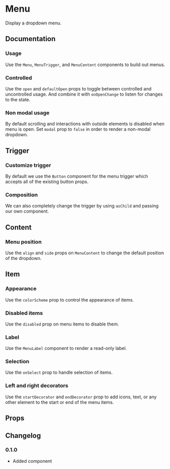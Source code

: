 # Menu

Display a dropdown menu.

## Documentation

### Usage

Use the `Menu`, `MenuTrigger`, and `MenuContent` components to build out menus.

<ax-demo name="menu/usage" />

### Controlled

Use the `open` and `defaultOpen` props to toggle between controlled and uncontrolled usage. And combine it with `onOpenChange` to listen for changes to the state.

<ax-demo name="menu/controlled-usage" />

### Non modal usage

By default scrolling and interactions with outside elements is disabled when menu is open. Set `modal` prop to `false` in order to render a non-modal dropdown.

<ax-demo name="menu/modal-usage" />

## Trigger

### Customize trigger

By default we use the `Button` component for the menu trigger which accepts all of the existing button props.

<ax-demo name="menu/trigger-usage" />

### Composition

We can also completely change the trigger by using `asChild` and passing our own component.

<ax-demo name="menu/trigger-composition-usage" />

## Content

### Menu position

Use the `align` and `side` props on `MenuContent` to change the default position of the dropdown.

<ax-demo name="menu/position-usage" />

## Item

### Appearance

Use the `colorScheme` prop to control the appearance of items.

<ax-demo meta='/colorScheme="danger"/' name="menu/appearance-usage" />

### Disabled items

Use the `disabled` prop on menu items to disable them.

<ax-demo meta="/disabled/" name="menu/disabled-usage" />

### Label

Use the `MenuLabel` component to render a read-only label.

<ax-demo meta="/MenuLabel/" name="menu/usage" />

### Selection

Use the `onSelect` prop to handle selection of items.

<ax-demo name="menu/select-usage" />

### Left and right decorators

Use the `startDecorator` and `endDecorator` prop to add icons, text, or any other element to the start or end of the menu items.

<ax-demo meta="/startDecorator/ /endDecorator/" name="menu/decorator-usage" />

## Props

<ax-props-table component="Menu" />

<ax-props-table component="MenuContent" />

<ax-props-table component="MenuItem" />

<ax-props-table component="MenuLabel" />

<ax-props-table component="MenuSeparator" />

<ax-props-table component="MenuTrigger" />

## Changelog

### 0.1.0

- Added component
